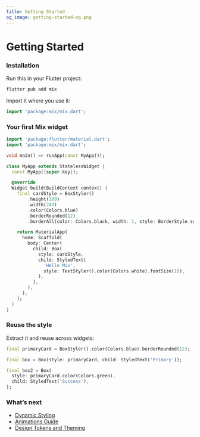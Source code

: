 ```yaml
---
title: Getting Started
og_image: getting-started-og.png
---
```



# Getting Started

<Steps>

### Installation

Run this in your Flutter project:

```bash
flutter pub add mix
```

Import it where you use it:

```dart
import 'package:mix/mix.dart';
```

### Your first Mix widget

```dart
import 'package:flutter/material.dart';
import 'package:mix/mix.dart';

void main() => runApp(const MyApp());

class MyApp extends StatelessWidget {
  const MyApp({super.key});

  @override
  Widget build(BuildContext context) {
    final cardStyle = BoxStyler()
        .height(100)
        .width(240)
        .color(Colors.blue)
        .borderRounded(12)
        .borderAll(color: Colors.black, width: 1, style: BorderStyle.solid);

    return MaterialApp(
      home: Scaffold(
        body: Center(
          child: Box(
            style: cardStyle,
            child: StyledText(
              'Hello Mix',
              style: TextStyler().color(Colors.white).fontSize(18),
            ),
          ),
        ),
      ),
    );
  }
}
```

### Reuse the style

Extract it and reuse across widgets:

```dart
final primaryCard = BoxStyler().color(Colors.blue).borderRounded(12);

final box = Box(style: primaryCard, child: StyledText('Primary'));

final box2 = Box(
  style: primaryCard.color(Colors.green),
  child: StyledText('Success'),
);
```

### What’s next

- [Dynamic Styling](/documentation/guides/dynamic-styling)
- [Animations Guide](/documentation/guides/animations)
- [Design Tokens and Theming](/documentation/guides/design-token)

</Steps>